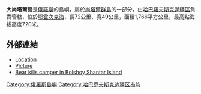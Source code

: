 '''大尚塔爾島'''是[[俄羅斯|俄羅斯]]的島嶼，屬於[[尚塔爾群島|尚塔爾群島]]的一部分，由[[哈巴羅夫斯克邊疆區|哈巴羅夫斯克邊疆區]]負責管轄，位於[[鄂霍次克海|鄂霍次克海]]，長72公里、寬49公里，面積1,766平方公里，最高點海拔高度720米。

==外部連結==
* [http://worldmaps.web.infoseek.co.jp/russia_guide.htm Location]{{Wayback|url=http://worldmaps.web.infoseek.co.jp/russia_guide.htm |date=20080109202105 }}
* [http://www.posters.seindal.dk/c57134_Coastal_Landscapes_Photography_byrank.308.html Picture]{{dead link|date=2017年12月 |bot=InternetArchiveBot |fix-attempted=yes }}
*[http://www.cnn.com/2007/WORLD/europe/08/16/bear.attack.reut/index.html Bear kills camper in Bolshoy Shantar Island]{{Wayback|url=http://www.cnn.com/2007/WORLD/europe/08/16/bear.attack.reut/index.html |date=20121104095823 }}

{{coord|54|56|N|137|30|E|display=title|region:RU_type:isle_source:GNS-enwiki}}

{{Russia-geo-stub}}
[[Category:俄羅斯島嶼|Category:俄羅斯島嶼]]
[[Category:哈巴罗夫斯克边疆区岛屿|Category:哈巴罗夫斯克边疆区岛屿]]